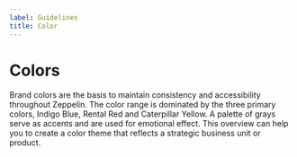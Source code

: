 ```yaml
---
label: Guidelines
title: Color
---
```



# Colors

Brand colors are the basis to maintain consistency and accessibility throughout Zeppelin. The color range is dominated by the three primary colors, Indigo Blue, Rental Red and Caterpillar Yellow. A palette of grays serve as accents and are used for emotional effect. This overview can help you to create a color theme that reflects a strategic business unit or product.

<Colors />
